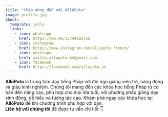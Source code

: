 ```yaml
---
title: "Chào mừng đến với AllôPoto"
image: profile.jpg
about:
  template: jolla
  links:
    - icon: whatsapp
      href: https://wa.me/33744192752
    - icon: instagram
      href: https://www.instagram.com/allopoto.french/
    - icon: envelope
      href: mailto:allopoto.be@gmail.com
    - icon: facebook
      href: https://facebook.com/allopoto.vn
---
```


**AllôPoto** là trung tâm dạy tiếng Pháp với đội ngũ giảng viên trẻ, năng động và giàu kinh nghiệm. Chúng tôi mang đến các khóa học tiếng Pháp từ cơ bản đến nâng cao, phù hợp cho mọi lứa tuổi, với phương pháp giảng dạy sinh động, dễ hiểu và tương tác cao.
Khám phá ngay các khóa học tại **AllôPoto** để tìm chương trình phù hợp với bạn.\
**Liên hệ với chúng tôi** để được tư vấn chi tiết 👇

